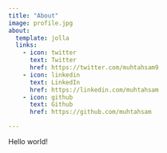 ```yaml
---
title: "About"
image: profile.jpg
about:
  template: jolla
  links:
    - icon: twitter
      text: Twitter
      href: https://twitter.com/muhtahsam9
    - icon: linkedin
      text: LinkedIn
      href: https://linkedin.com/muhtahsam
    - icon: github
      text: Github
      href: https://github.com/muhtahsam

---
```


Hello world! 
